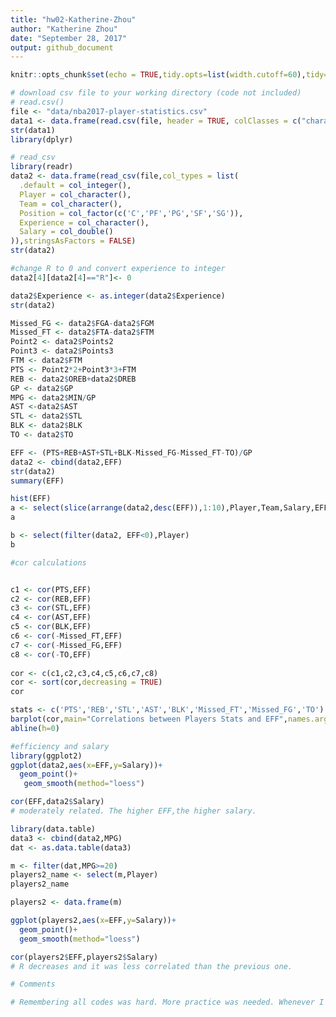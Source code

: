 ```yaml
---
title: "hw02-Katherine-Zhou"
author: "Katherine Zhou"
date: "September 28, 2017"
output: github_document
---
```


```r
knitr::opts_chunk$set(echo = TRUE,tidy.opts=list(width.cutoff=60),tidy=TRUE)
```


```r
# download csv file to your working directory (code not included)
# read.csv()
file <- "data/nba2017-player-statistics.csv"
data1 <- data.frame(read.csv(file, header = TRUE, colClasses = c("character","character","factor","character","double",rep("integer",19))),stringsAsFactors = FALSE)
str(data1)
library(dplyr)
```


```r
# read_csv
library(readr)
data2 <- data.frame(read_csv(file,col_types = list(
  .default = col_integer(),
  Player = col_character(),
  Team = col_character(),
  Position = col_factor(c('C','PF','PG','SF','SG')),
  Experience = col_character(),
  Salary = col_double()
)),stringsAsFactors = FALSE)
str(data2)
```

```r
#change R to 0 and convert experience to integer
data2[4][data2[4]=="R"]<- 0

data2$Experience <- as.integer(data2$Experience)
str(data2)
```

```r

Missed_FG <- data2$FGA-data2$FGM
Missed_FT <- data2$FTA-data2$FTM
Point2 <- data2$Points2
Point3 <- data2$Points3
FTM <- data2$FTM
PTS <- Point2*2+Point3*3+FTM
REB <- data2$OREB+data2$DREB
GP <- data2$GP
MPG <- data2$MIN/GP
AST <-data2$AST
STL <- data2$STL
BLK <- data2$BLK
TO <- data2$TO

EFF <- (PTS+REB+AST+STL+BLK-Missed_FG-Missed_FT-TO)/GP
data2 <- cbind(data2,EFF)
str(data2)
summary(EFF)

```


```r

hist(EFF)
a <- select(slice(arrange(data2,desc(EFF)),1:10),Player,Team,Salary,EFF)
a

b <- select(filter(data2, EFF<0),Player)
b
```

```r
#cor calculations


c1 <- cor(PTS,EFF)
c2 <- cor(REB,EFF)
c3 <- cor(STL,EFF)
c4 <- cor(AST,EFF)
c5 <- cor(BLK,EFF)
c6 <- cor(-Missed_FT,EFF)
c7 <- cor(-Missed_FG,EFF)
c8 <- cor(-TO,EFF)
 
cor <- c(c1,c2,c3,c4,c5,c6,c7,c8)
cor <- sort(cor,decreasing = TRUE)
cor

stats <- c('PTS','REB','STL','AST','BLK','Missed_FT','Missed_FG','TO')
barplot(cor,main="Correlations between Players Stats and EFF",names.arg=stats,ylim=c(-1,1),col=c(rep('grey',5),rep('red',3)),border=NA,cex.names=0.6)
abline(h=0)

```

```r
#efficiency and salary
library(ggplot2)
ggplot(data2,aes(x=EFF,y=Salary))+
  geom_point()+
   geom_smooth(method="loess")

cor(EFF,data2$Salary)
# moderately related. The higher EFF,the higher salary.

library(data.table)
data3 <- cbind(data2,MPG)
dat <- as.data.table(data3)

```

```r
m <- filter(dat,MPG>=20)
players2_name <- select(m,Player)
players2_name

players2 <- data.frame(m)

ggplot(players2,aes(x=EFF,y=Salary))+
  geom_point()+
  geom_smooth(method="loess")

cor(players2$EFF,players2$Salary)
# R decreases and it was less correlated than the previous one.

# Comments

# Remembering all codes was hard. More practice was needed. Whenever I had questions, I searched them in Google and learnt myself. It took me two hours to complete this assignment and the EFF calculation part was the most time consuming. I felt I grasped everything in this assignment.


```